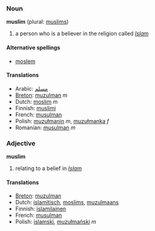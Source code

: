 ===Noun===
'''muslim''' (plural: [[muslims]])

# a person who is a believer in the religion called ''[[Islam]]''

====Alternative spellings====
*[[moslem]]

====Translations====
*Arabic: [[مسلم]]
*[[Breton]]: [[muzulman]] ''m''
*Dutch: [[moslim]] ''m''
*Finnish: [[muslimi]]
*French: [[musulman]]
*Polish: [[muzułmanin]] ''m'', [[muzułmanka]] ''f''
*Romanian: [[musulman]] ''m''

===Adjective===<!-- this may be another case of a noun used adjectivally. [[User:Hippietrail|Hippietrail]] 06:50, 9 Mar 2004 (UTC) -->
'''muslim'''

# relating to a belief in ''[[Islam]]''

====Translations====
*[[Breton]]: [[muzulman]]
*Dutch: [[islamitisch]], [[moslims]], [[muzulmaans]]
*Finnish: [[islamilainen]]
*French: [[musulman]]
*Polish: [[islamski]], [[muzułmański]] ''m''